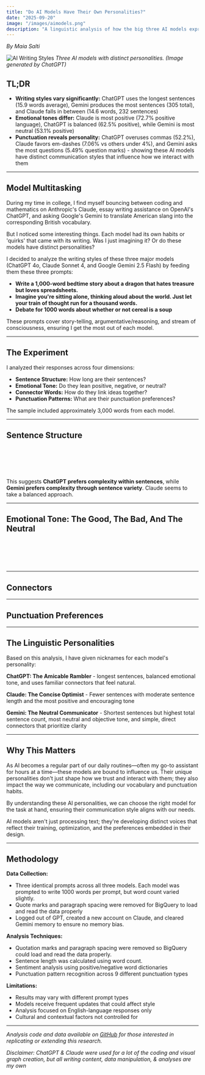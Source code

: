 ```yaml
---
title: "Do AI Models Have Their Own Personalities?"
date: "2025-09-20"
image: "/images/aimodels.png"
description: "A linguistic analysis of how the big three AI models express themselves differently."
---
```

*By Maia Salti*

![AI Writing Styles](/images/aimodels.png)
*Three AI models with distinct personalities. (Image generated by ChatGPT)*

## TL;DR
- **Writing styles vary significantly:** ChatGPT uses the longest sentences (15.9 words average), Gemini produces the most sentences (305 total), and Claude falls in between (14.6 words, 232 sentences)
- **Emotional tones differ:** Claude is most positive (72.7% positive language), ChatGPT is balanced (62.5% positive), while Gemini is most neutral (53.1% positive)  
- **Punctuation reveals personality:** ChatGPT overuses commas (52.2%), Claude favors em-dashes (7.06% vs others under 4%), and Gemini asks the most questions (5.49% question marks) - showing these AI models have distinct communication styles that influence how we interact with them

---

## Model Multitasking

During my time in college, I find myself bouncing between coding and mathematics on Anthropic's Claude, essay writing assistance on OpenAI's ChatGPT, and asking Google's Gemini to translate American slang into the corresponding British vocabulary.

But I noticed some interesting things. Each model had its own habits or 'quirks' that came with its writing. Was I just imagining it? Or do these models have distinct personalities?

I decided to analyze the writing styles of these three major models (ChatGPT 4o, Claude Sonnet 4, and Google Gemini 2.5 Flash) by feeding them these three prompts:

- **Write a 1,000-word bedtime story about a dragon that hates treasure but loves spreadsheets.**
- **Imagine you're sitting alone, thinking aloud about the world. Just let your train of thought run for a thousand words.**
- **Debate for 1000 words about whether or not cereal is a soup**

These prompts cover story-telling, argumentative/reasoning, and stream of consciousness, ensuring I get the most out of each model.

---

## The Experiment

I analyzed their responses across four dimensions:

- **Sentence Structure:** How long are their sentences?
- **Emotional Tone:** Do they lean positive, negative, or neutral?
- **Connector Words:** How do they link ideas together?
- **Punctuation Patterns:** What are their punctuation preferences?

The sample included approximately 3,000 words from each model.

---

## Sentence Structure

<SentenceLengthComparison />
 
<br />
<br />
<br />
<br />
 
This suggests **ChatGPT prefers complexity within sentences**, while **Gemini prefers complexity through sentence variety**. Claude seems to take a balanced approach.

---

## Emotional Tone: The Good, The Bad, And The Neutral

<SentimentAnalysis />


<br />
<br />
<br />
<br />

---

## Connectors

<ConnectorWordsAnalysis />


---

## Punctuation Preferences

<PunctuationAnalysis />

---

## The Linguistic Personalities

Based on this analysis, I have given nicknames for each model's personality:

**ChatGPT: The Amicable Rambler** - longest sentences, balanced emotional tone, and uses familiar connectors that feel natural.

**Claude: The Concise Optimist** - Fewer sentences with moderate sentence length and the most positive and encouraging tone

**Gemini: The Neutral Communicator** - Shortest sentences but highest total sentence count, most neutral and objective tone, and simple, direct connectors that prioritize clarity

---

## Why This Matters

As AI becomes a regular part of our daily routines—often my go-to assistant for hours at a time—these models are bound to influence us. Their unique personalities don't just shape how we trust and interact with them; they also impact the way we communicate, including our vocabulary and punctuation habits.

By understanding these AI personalities, we can choose the right model for the task at hand, ensuring their communication style aligns with our needs.

AI models aren't just processing text; they're developing distinct voices that reflect their training, optimization, and the preferences embedded in their design.

---

## Methodology

**Data Collection:**
- Three identical prompts across all three models. Each model was prompted to write 1000 words per prompt, but word count varied slightly.
- Quote marks and paragraph spacing were removed for BigQuery to load and read the data properly
- Logged out of GPT, created a new account on Claude, and cleared Gemini memory to ensure no memory bias.

**Analysis Techniques:**
- Quotation marks and paragraph spacing were removed so BigQuery could load and read the data properly.
- Sentence length was calculated using word count.
- Sentiment analysis using positive/negative word dictionaries  
- Punctuation pattern recognition across 9 different punctuation types

**Limitations:**
- Results may vary with different prompt types
- Models receive frequent updates that could affect style
- Analysis focused on English-language responses only
- Cultural and contextual factors not controlled for

---

*Analysis code and data available on <u>[GitHub](https://github.com/maiasalti/data-by-maia)</u> for those interested in replicating or extending this research.*

*Disclaimer: ChatGPT & Claude were used for a lot of the coding and visual graph creation, but all writing content, data manipulation, & analyses are my own*